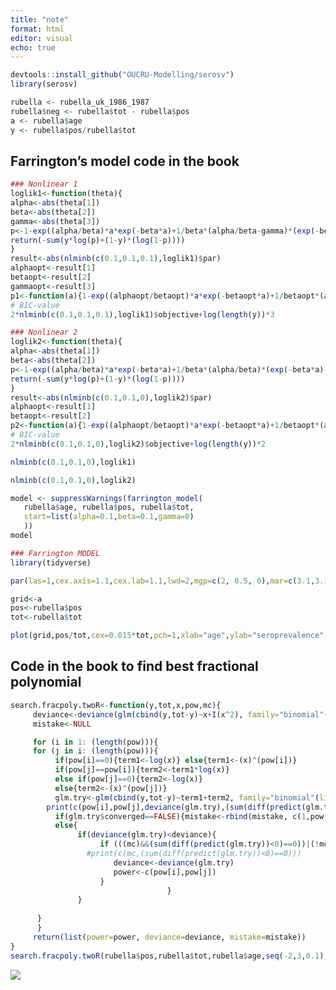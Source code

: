```yaml
---
title: "note"
format: html
editor: visual
echo: true
---
```


```r
devtools::install_github("OUCRU-Modelling/serosv")
library(serosv)
```

```r
rubella <- rubella_uk_1986_1987
rubella$neg <- rubella$tot - rubella$pos
a <- rubella$age
y <- rubella$pos/rubella$tot
```

## Farrington's model code in the book

```r
### Nonlinear 1
loglik1<-function(theta){
alpha<-abs(theta[1])
beta<-abs(theta[2])
gamma<-abs(theta[3])
p<-1-exp((alpha/beta)*a*exp(-beta*a)+1/beta*(alpha/beta-gamma)*(exp(-beta*a)-1)-gamma*a)
return(-sum(y*log(p)+(1-y)*(log(1-p))))
}
result<-abs(nlminb(c(0.1,0.1,0.1),loglik1)$par)
alphaopt<-result[1]
betaopt<-result[2]
gammaopt<-result[3]
p1<-function(a){1-exp((alphaopt/betaopt)*a*exp(-betaopt*a)+1/betaopt*(alphaopt/betaopt-gammaopt)*(exp(-betaopt*a)-1)-gammaopt*a)}
# BIC-value
2*nlminb(c(0.1,0.1,0.1),loglik1)$objective+log(length(y))*3
```

```r
### Nonlinear 2
loglik2<-function(theta){
alpha<-abs(theta[1])
beta<-abs(theta[2])
p<-1-exp((alpha/beta)*a*exp(-beta*a)+1/beta*(alpha/beta)*(exp(-beta*a)-1))
return(-sum(y*log(p)+(1-y)*(log(1-p))))
}
result<-abs(nlminb(c(0.1,0.1,0),loglik2)$par)
alphaopt<-result[1]
betaopt<-result[2]
p2<-function(a){1-exp((alphaopt/betaopt)*a*exp(-betaopt*a)+1/betaopt*(alphaopt/betaopt)*(exp(-betaopt*a)-1))}
# BIC-value
2*nlminb(c(0.1,0.1,0),loglik2)$objective+log(length(y))*2
```

```r
nlminb(c(0.1,0.1,0),loglik1)

nlminb(c(0.1,0.1,0),loglik2)

model <- suppressWarnings(farrington_model(
   rubella$age, rubella$pos, rubella$tot,
   start=list(alpha=0.1,beta=0.1,gamma=0)
   ))
model
```

```r
### Farrington MODEL
library(tidyverse)

par(las=1,cex.axis=1.1,cex.lab=1.1,lwd=2,mgp=c(2, 0.5, 0),mar=c(3.1,3.1,3.1,3))

grid<-a
pos<-rubella$pos
tot<-rubella$tot

plot(grid,pos/tot,cex=0.015*tot,pch=1,xlab="age",ylab="seroprevalence",xlim=c(0,45),ylim=c(0,1)) + lines(a,p2(a),lty=4,lwd=2)
```

## Code in the book to find best fractional polynomial

```r
search.fracpoly.twoR<-function(y,tot,x,pow,mc){
     deviance<-deviance(glm(cbind(y,tot-y)~x+I(x^2), family="binomial"(link=logit)))
     mistake<-NULL

     for (i in 1: (length(pow))){
     for (j in i: (length(pow))){
          if(pow[i]==0){term1<-log(x)} else{term1<-(x)^(pow[i])}
          if(pow[j]==pow[i]){term2<-term1*log(x)} 
          else if(pow[j]==0){term2<-log(x)} 
          else{term2<-(x)^(pow[j])}
          glm.try<-glm(cbind(y,tot-y)~term1+term2, family="binomial"(link=logit))
	    print(c(pow[i],pow[j],deviance(glm.try),(sum(diff(predict(glm.try))<0)==0)))
          if(glm.try$converged==FALSE){mistake<-rbind(mistake, c(1,pow[i],pow[j]))}
          else{
               if(deviance(glm.try)<deviance){
                    if (((mc)&&(sum(diff(predict(glm.try))<0)==0))|(!mc)){
			     #print(c(mc,(sum(diff(predict(glm.try))<0)==0)))
                       deviance<-deviance(glm.try)
                       power<-c(pow[i],pow[j])
                    } 
                                   }
               }
                                     
      }
      }
     return(list(power=power, deviance=deviance, mistake=mistake))
}
search.fracpoly.twoR(rubella$pos,rubella$tot,rubella$age,seq(-2,3,0.1),mc= T)
```

![](hinh/1.png)
